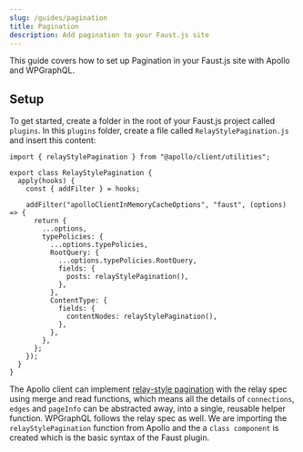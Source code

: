 ```yaml
---
slug: /guides/pagination
title: Pagination
description: Add pagination to your Faust.js site
---
```


This guide covers how to set up Pagination in your Faust.js site with Apollo and WPGraphQL.

## Setup

To get started, create a folder in the root of your Faust.js project called `plugins`.  In this `plugins` folder, create a file called `RelayStylePagination.js` and insert this content:

```
import { relayStylePagination } from "@apollo/client/utilities";

export class RelayStylePagination {
  apply(hooks) {
    const { addFilter } = hooks;

    addFilter("apolloClientInMemoryCacheOptions", "faust", (options) => {
      return {
        ...options,
        typePolicies: {
          ...options.typePolicies,
          RootQuery: {
            ...options.typePolicies.RootQuery,
            fields: {
              posts: relayStylePagination(),
            },
          },
          ContentType: {
            fields: {
              contentNodes: relayStylePagination(),
            },
          },
        },
      };
    });
  }
}
```
The Apollo client can implement [relay-style pagination](https://www.apollographql.com/docs/react/pagination/cursor-based/) with the relay spec using merge and read functions, which means all the details of `connections`, `edges` and `pageInfo` can be abstracted away, into a single, reusable helper function. WPGraphQL follows the relay spec as well.
We are importing the `relayStylePagination` function from Apollo and the a `class component` is created which is the basic syntax of the Faust plugin.

